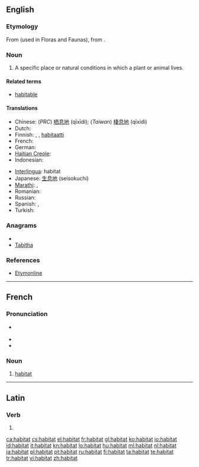 {{also|habitât}}
==English==

===Etymology===
From {{etyl|la}} {{term|habitat||it inhabits|lang=la}} (used in Floras and Faunas), from {{term|habito|habitō}}.

===Noun===
{{en-noun}}

# {{biology}} A specific place or natural conditions in which a plant or animal lives.

====Related terms====
* [[habitable]]

====Translations====
{{trans-top|natural conditions in which a plant or animal lives}}
* Chinese: (''PRC'') [[栖息地]] (qīxīdì); (''Taiwan'') [[棲息地]]  (qīxídì)
* Dutch: {{t-|nl|woonplaats|m|f}}
* Finnish: {{t|fi|elinympäristö}}, {{t|fi|elinpaikka}}, [[habitaatti]]
* French: {{t|fr|habitat|m}}
* German: {{t|de|Habitat|n}}
* [[Haitian Creole]]: {{tø|ht|abita}}
* Indonesian: {{t+|id|habitat|xs=Indonesian}}
{{trans-mid}}
* [[Interlingua]]: habitat
* Japanese: [[生息地]] (seisokuchi)
* [[Marathi]]: {{t|mr|अधिवास|sc=Deva|xs=Marathi}}, {{t|mr|प्राकृतिक वास|sc=Deva|xs=Marathi}}
* Romanian: {{t-|ro|habitat}}
* Russian: {{t|ru|среда обитания|f|tr=sredá obitánija|sc=Cyrl}}
* Spanish: {{t+|es|habitación|f}},  {{t-|es|habitat}}
* Turkish: {{t+|tr|habitat}}
{{trans-bottom}}

===Anagrams===
* {{alphagram|aabhitt}}
* [[Tabitha#English|Tabitha]]

===References===
*[http://www.etymonline.com/index.php?term=habitat Etymonline]

----

==French==

===Pronunciation===
* {{muteh}} {{IPA|/a.bi.ta/|lang=fr}}
* {{rhymes|a|lang=fr}}
* {{homophones|habitats|lang=fr}}

===Noun===
{{fr-noun|m}}

# [[#English|habitat]]

----

==Latin==

===Verb===
{{la-verb-form|habitat}}

# {{conjugation of|[[habito#Latin|habitō]]||3|s|pres|act|ind}}

[[ca:habitat]]
[[cs:habitat]]
[[el:habitat]]
[[fr:habitat]]
[[gl:habitat]]
[[ko:habitat]]
[[io:habitat]]
[[id:habitat]]
[[it:habitat]]
[[kn:habitat]]
[[lo:habitat]]
[[hu:habitat]]
[[ml:habitat]]
[[nl:habitat]]
[[ja:habitat]]
[[pl:habitat]]
[[pt:habitat]]
[[ru:habitat]]
[[fi:habitat]]
[[ta:habitat]]
[[te:habitat]]
[[tr:habitat]]
[[vi:habitat]]
[[zh:habitat]]